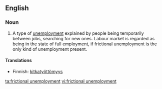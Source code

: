 {{wikipedia}}
==English==

===Noun===
{{en-noun|sg=[[frictional]] [[unemployment]]|-}}

# {{economics}} A type of [[unemployment]] explained by people being temporarily between jobs, searching for new ones. Labour market is regarded as being in the state of full employment, if frictional unemployment is the only kind of unemployment present.

====Translations====
{{trans-top|type of unemployment}}
*Finnish: [[kitkatyöttömyys]]
{{trans-bottom}}

[[ta:frictional unemployment]]
[[vi:frictional unemployment]]